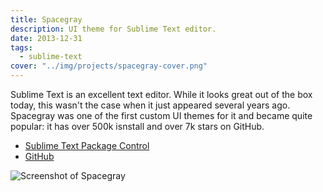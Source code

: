 ```yaml
---
title: Spacegray
description: UI theme for Sublime Text editor.
date: 2013-12-31
tags:
  - sublime-text
cover: "../img/projects/spacegray-cover.png"
---
```



Sublime Text is an excellent text editor. While it looks great out of the box
today, this wasn't the case when it just appeared several years ago. Spacegray
was one of the first custom UI themes for it and became quite popular: it has
over 500k isnstall and over 7k stars on GitHub.

<ul class="aside">
  <li>
    <a
      rel="external"
      target="_blank"
      href="https://packagecontrol.io/packages/Theme%20-%20Spacegray"
    >
      Sublime Text Package Control
    </a>
  </li>
  <li>
    <a rel="external" target="_blank" href="https://github.com/kkga/spacegray">
      GitHub
    </a>
  </li>
</ul>

<Image class="breakout" src={spacegray} alt="Screenshot of Spacegray" />
